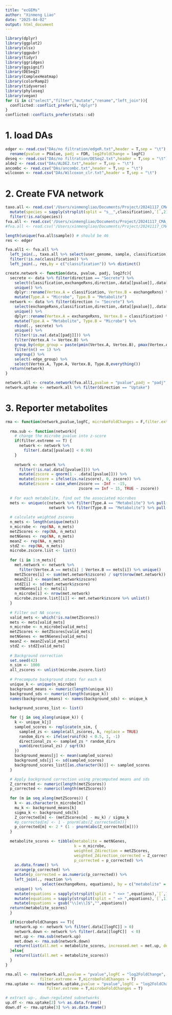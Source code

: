```yaml
---
title: "ecGEMs"
author: "Xinmeng Liao"
date: "2025-04-02"
output: html_document
---
```


```r
library(dplyr)
library(ggplot2)
library(xlsx)
library(ggpubr)
library(tidyr)
library(ggridges)
library(ggsignif)
library(DESeq2)
library(ComplexHeatmap)
library(colorRamp2)
library(tidyverse)
library(phyloseq)
library(vegan)
for (i in c("select","filter","mutate","rename","left_join")){
  conflicted::conflict_prefer(i,"dplyr")
}
conflicted::conflicts_prefer(stats::sd)
```

# 1. load DAs
```r
edger <- read.csv("DAs/no filtration/edgeR.txt",header = T,sep = "\t") %>% 
  rename(pvalue = PValue, padj = FDR, log2FoldChange = logFC)
deseq <- read.csv("DAs/no filtration/DESeq2.txt",header = T,sep = "\t")
alde2 <- read.csv("DAs/ALDE2.txt",header = T,sep = "\t")
ancombc <- read.csv("DAs/ancombc.txt",header = T,sep = "\t")
wilcoxon <- read.csv("DAs/Wilcoxon_clr.txt",header = T,sep = "\t")
```

# 2. Create FVA network
```r
taxo.all <- read.csv('/Users/xinmengliao/Documents/Project/20241117_CMA_PD_ecGEMs/validation.taxo.txt',header = T,sep = "\t") %>% 
  mutate(species = sapply(strsplit(split = "s__",classification),`[`,2)) %>%  
  filter(!is.na(species))
fva.all <- read.csv('/Users/xinmengliao/Documents/Project/20241117_CMA_PD_ecGEMs/validation.fva.nozero95.txt',sep = "\t",header = T)
#fva.all <- read.csv('/Users/xinmengliao/Documents/Project/20241117_CMA_PD_ecGEMs/validation.fva.all.txt',sep = "\t",header = T)

length(unique(fva.all$sample)) # should be 46
res <- edger

fva.all1 <- fva.all %>% 
  left_join(., taxo.all %>% select(user_genome, sample, classification), by  = c("sample","bin" = "user_genome")) %>% 
  filter(!is.na(classification)) %>% 
  left_join(., res,by = c("classification")) %>% distinct()

create.network <- function(data, pvalue, padj, log2fc){
  secrete <- data %>% filter(direction == "Secrete") %>%
    select(classification,exchangeRxns,direction,.data[[pvalue]],.data[[padj]],.data[[log2fc]])  %>% 
    unique() %>% 
    dplyr::rename(Vertex.A = classification, Vertex.B = exchangeRxns) %>% 
    mutate(Type.A = "Microbe", Type.B = "Metabolite")
  network <- data %>% filter(direction != "Secrete") %>% 
    select(exchangeRxns,classification,direction,.data[[pvalue]],.data[[padj]],.data[[log2fc]]) %>% 
    unique() %>% 
    dplyr::rename(Vertex.A = exchangeRxns, Vertex.B = classification) %>% 
    mutate(Type.A = "Metabolite", Type.B = "Microbe") %>% 
    rbind(., secrete) %>% 
    unique() %>% 
    filter(!is.na(.data[[padj]])) %>% 
    filter(Vertex.A != Vertex.B) %>% 
    group_by(edge_group = paste(pmin(Vertex.A, Vertex.B), pmax(Vertex.A, Vertex.B))) %>%
    filter(n() == 1) %>%  
    ungroup() %>% 
    select(-edge_group) %>% 
    select(Vertex.A, Type.A, Vertex.B, Type.B,everything())
  return(network)
}

network.all <- create.network(fva.all1,pvalue = "pvalue",padj = "padj",log2fc = "log2FoldChange")
network.uptake <- network.all %>% filter(direction == "Uptake")
```

# 3. Reporter metabolites
```r
rma <- function(network,pvalue,logFC, microbeFoldChanges = F,filter.extreme = F,reaction){
  
  rma.sub <- function(network){
    # change the microbe pvalue into z-score
    if(filter.extreme == T) {
      network <- network %>% 
        filter(.data[[pvalue]] < 0.99)
    }
    
    network <- network %>% 
      filter(!is.na(.data[[pvalue]])) %>% 
      mutate(zscore = qnorm(1 - .data[[pvalue]])) %>%  
      mutate(zscore = ifelse(is.na(zscore), 0, zscore)) %>% 
      mutate(zscore = case_when(zscore == -Inf ~ -15,
                                zscore == Inf ~ 15, TRUE ~ zscore)) 
    
  # For each metabolite, find out the associated microbes
  mets <- unique(c(network %>% filter(Type.A == "Metabolite") %>% pull(Vertex.A),
                   network %>% filter(Type.B == "Metabolite") %>% pull(Vertex.B)))
  
  # calculate weighted zscores
  n_mets <- length(unique(mets))
  n_microbe <- rep(NA, n_mets)
  metZScores <- rep(NA, n_mets)
  metNGenes <- rep(NA, n_mets)
  meanZ <- rep(NA, n_mets)
  stdZ <- rep(NA, n_mets)
  microbe.zscore.list <- list()
  
  for (i in 1:n_mets){
    met.network <- network %>% 
      filter(Vertex.A == mets[i] | Vertex.B == mets[i]) %>% unique()
    metZScores[i] <- sum(met.network$zscore) / sqrt(nrow(met.network))
    meanZ[i] <- mean(met.network$zscore)
    stdZ[i] <- sd(met.network$zscore)
    metNGenes[i] <- mets[i]
    n_microbe[i] <- nrow(met.network)
    microbe.zscore.list[[i]] <- met.network$zscore %>% unlist()
  }
  
  # Filter out NA scores
  valid_mets <- which(!is.na(metZScores))
  mets <- mets[valid_mets]
  n_microbe <- n_microbe[valid_mets]
  metZScores <- metZScores[valid_mets]
  metNGenes <- metNGenes[valid_mets]
  meanZ <- meanZ[valid_mets]
  stdZ <- stdZ[valid_mets]
  
  # Background correction
  set.seed(42)
  n_sim <- 1000
  all_zscores <- unlist(microbe.zscore.list)
  
  # Precompute background stats for each k
  unique_k <- unique(n_microbe)
  background_means <- numeric(length(unique_k))
  background_sds <- numeric(length(unique_k))
  names(background_means) <- names(background_sds) <- unique_k
  
  background_scores_list <- list()

  for (j in seq_along(unique_k)) {
    k <- unique_k[j]
    sampled_scores <- replicate(n_sim, {
      sampled_zs <- sample(all_zscores, k, replace = TRUE)
      random_dirs <- ifelse(runif(k) < 0.5, 1, -1)
      directional_zs <- sampled_zs * random_dirs
      sum(directional_zs) / sqrt(k)
    })
    background_means[j] <- mean(sampled_scores)
    background_sds[j] <- sd(sampled_scores)
    background_scores_list[[as.character(k)]] <- sampled_scores
  }

  # Apply background correction using precomputed means and sds
  Z_corrected <- numeric(length(metZScores))
  p_corrected <- numeric(length(metZScores))
  
  for (m in seq_along(metZScores)) {
    k <- as.character(n_microbe[m])
    mu_k <- background_means[k]
    sigma_k <- background_sds[k]
    Z_corrected[m] <- (metZScores[m] - mu_k) / sigma_k
    #p_corrected[m] <- 1 - pnorm(abs(Z_corrected[m]))
    p_corrected[m] <- 2 * (1 - pnorm(abs(Z_corrected[m])))
  }
  
  metabolite_scores <- tibble(metabolite = metNGenes,
                              k = n_microbe,
                              weighted_Zdirection = metZScores,
                              weighted_Zdirection_corrected = Z_corrected,
                              p_corrected = p_corrected) %>% 
    as.data.frame() %>% 
    arrange(p_corrected) %>%
    mutate(p_corrected = as.numeric(p_corrected)) %>% 
    left_join(., reaction %>% 
                select(exchangeRxns, equations), by = c("metabolite" = "exchangeRxns")) %>% 
    unique() %>%
    mutate(equations = sapply(strsplit(split = " <=> ",equations),`[`,1)) %>% 
    mutate(equations = sapply(strsplit(split = " => ",equations),`[`,1)) %>% 
    mutate(equations = gsub("\\[e\\]$","",equations))
  return(metabolite_scores)
  }

  if(microbeFoldChanges == T){
    network.up <- network %>% filter(.data[[logFC]] > 0)
    network.down <- network %>% filter(.data[[logFC]]  < 0) 
    met.up <- rma.sub(network.up)
    met.down <- rma.sub(network.down)
    return(list(all.met = metabolite_scores, increased.met = met.up, decreased.met = met.down))
  }else{
    return(list(all.met = metabolite_scores))
  }
}

rma.all <- rma(network.all,pvalue = "pvalue",logFC = "log2FoldChange", reaction = fva.all1,
               filter.extreme = T,microbeFoldChanges = T)
rma.uptake <- rma(network.uptake,pvalue = "pvalue",logFC = "log2FoldChange",reaction = fva.all1,
                  filter.extreme = T,microbeFoldChanges = T)

# extract up-, down-regulated subnetworks
up.df <- rma.uptake[2] %>% as.data.frame()
down.df <- rma.uptake[3] %>% as.data.frame()

```

